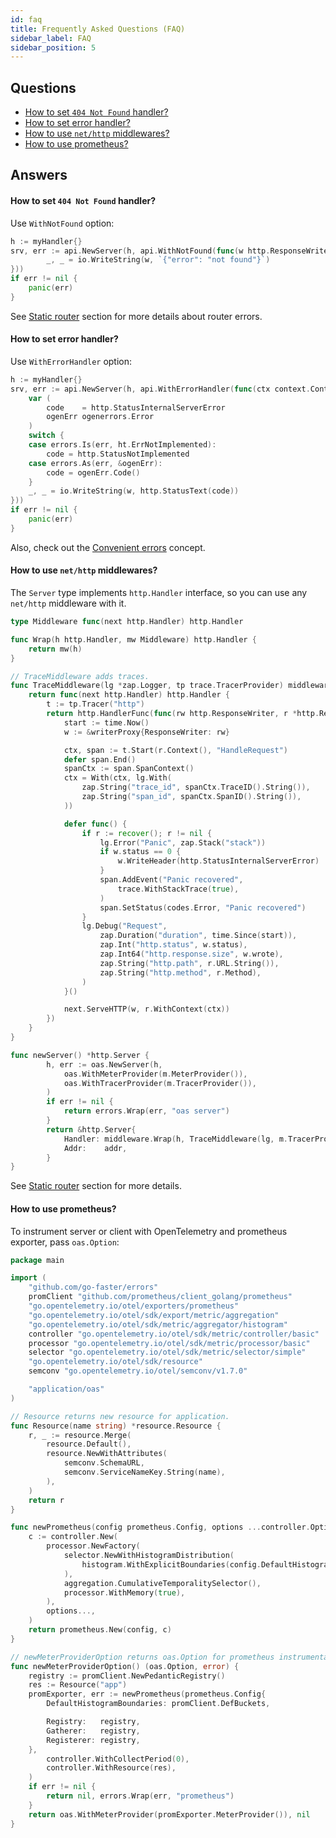 ```yaml
---
id: faq
title: Frequently Asked Questions (FAQ)
sidebar_label: FAQ
sidebar_position: 5
---
```


## Questions
- [How to set `404 Not Found` handler?](#how-to-set-404-not-found-handler)
- [How to set error handler?](#how-to-set-error-handler)
- [How to use `net/http` middlewares?](#how-to-use-nethttp-middlewares)
- [How to use prometheus?](#how-to-use-prometheus)

## Answers

#### How to set `404 Not Found` handler?
Use `WithNotFound` option:
```go
h := myHandler{}
srv, err := api.NewServer(h, api.WithNotFound(func(w http.ResponseWriter, r *http.Request) {
		_, _ = io.WriteString(w, `{"error": "not found"}`)
}))
if err != nil {
	panic(err)
}
```

See [Static router](concepts/static_router.md) section for more details about router errors.

#### How to set error handler?
Use `WithErrorHandler` option:
```go
h := myHandler{}
srv, err := api.NewServer(h, api.WithErrorHandler(func(ctx context.Context, w http.ResponseWriter, r *http.Request, err error) {
    var (
		code    = http.StatusInternalServerError
		ogenErr ogenerrors.Error
	)
	switch {
	case errors.Is(err, ht.ErrNotImplemented):
		code = http.StatusNotImplemented
	case errors.As(err, &ogenErr):
		code = ogenErr.Code()
	}
    _, _ = io.WriteString(w, http.StatusText(code))
}))
if err != nil {
	panic(err)
}
```

Also, check out the [Convenient errors](concepts/convenient_errors.md) concept.


#### How to use `net/http` middlewares?

The `Server` type implements `http.Handler` interface, so you can use any `net/http` middleware with it.

```go
type Middleware func(next http.Handler) http.Handler

func Wrap(h http.Handler, mw Middleware) http.Handler {
	return mw(h)
}

// TraceMiddleware adds traces.
func TraceMiddleware(lg *zap.Logger, tp trace.TracerProvider) middleware.Middleware {
	return func(next http.Handler) http.Handler {
		t := tp.Tracer("http")
		return http.HandlerFunc(func(rw http.ResponseWriter, r *http.Request) {
			start := time.Now()
			w := &writerProxy{ResponseWriter: rw}

			ctx, span := t.Start(r.Context(), "HandleRequest")
			defer span.End()
			spanCtx := span.SpanContext()
			ctx = With(ctx, lg.With(
				zap.String("trace_id", spanCtx.TraceID().String()),
				zap.String("span_id", spanCtx.SpanID().String()),
			))

			defer func() {
				if r := recover(); r != nil {
					lg.Error("Panic", zap.Stack("stack"))
					if w.status == 0 {
						w.WriteHeader(http.StatusInternalServerError)
					}
					span.AddEvent("Panic recovered",
						trace.WithStackTrace(true),
					)
					span.SetStatus(codes.Error, "Panic recovered")
				}
				lg.Debug("Request",
					zap.Duration("duration", time.Since(start)),
					zap.Int("http.status", w.status),
					zap.Int64("http.response.size", w.wrote),
					zap.String("http.path", r.URL.String()),
					zap.String("http.method", r.Method),
				)
			}()

			next.ServeHTTP(w, r.WithContext(ctx))
		})
	}
}

func newServer() *http.Server {
		h, err := oas.NewServer(h,
			oas.WithMeterProvider(m.MeterProvider()),
			oas.WithTracerProvider(m.TracerProvider()),
		)
		if err != nil {
			return errors.Wrap(err, "oas server")
		}
		return &http.Server{
			Handler: middleware.Wrap(h, TraceMiddleware(lg, m.TracerProvider())),
			Addr:    addr,
		}
}
```

See [Static router](concepts/static_router.md) section for more details.

#### How to use prometheus?

To instrument server or client with OpenTelemetry and prometheus exporter, pass `oas.Option`:

```go
package main

import (
	"github.com/go-faster/errors"
	promClient "github.com/prometheus/client_golang/prometheus"
	"go.opentelemetry.io/otel/exporters/prometheus"
	"go.opentelemetry.io/otel/sdk/export/metric/aggregation"
	"go.opentelemetry.io/otel/sdk/metric/aggregator/histogram"
	controller "go.opentelemetry.io/otel/sdk/metric/controller/basic"
	processor "go.opentelemetry.io/otel/sdk/metric/processor/basic"
	selector "go.opentelemetry.io/otel/sdk/metric/selector/simple"
	"go.opentelemetry.io/otel/sdk/resource"
	semconv "go.opentelemetry.io/otel/semconv/v1.7.0"

	"application/oas"
)

// Resource returns new resource for application.
func Resource(name string) *resource.Resource {
	r, _ := resource.Merge(
		resource.Default(),
		resource.NewWithAttributes(
			semconv.SchemaURL,
			semconv.ServiceNameKey.String(name),
		),
	)
	return r
}

func newPrometheus(config prometheus.Config, options ...controller.Option) (*prometheus.Exporter, error) {
	c := controller.New(
		processor.NewFactory(
			selector.NewWithHistogramDistribution(
				histogram.WithExplicitBoundaries(config.DefaultHistogramBoundaries),
			),
			aggregation.CumulativeTemporalitySelector(),
			processor.WithMemory(true),
		),
		options...,
	)
	return prometheus.New(config, c)
}

// newMeterProviderOption returns oas.Option for prometheus instrumentation.
func newMeterProviderOption() (oas.Option, error) {
	registry := promClient.NewPedanticRegistry()
	res := Resource("app")
	promExporter, err := newPrometheus(prometheus.Config{
		DefaultHistogramBoundaries: promClient.DefBuckets,

		Registry:   registry,
		Gatherer:   registry,
		Registerer: registry,
	},
		controller.WithCollectPeriod(0),
		controller.WithResource(res),
	)
	if err != nil {
		return nil, errors.Wrap(err, "prometheus")
	}
	return oas.WithMeterProvider(promExporter.MeterProvider()), nil
}
```

